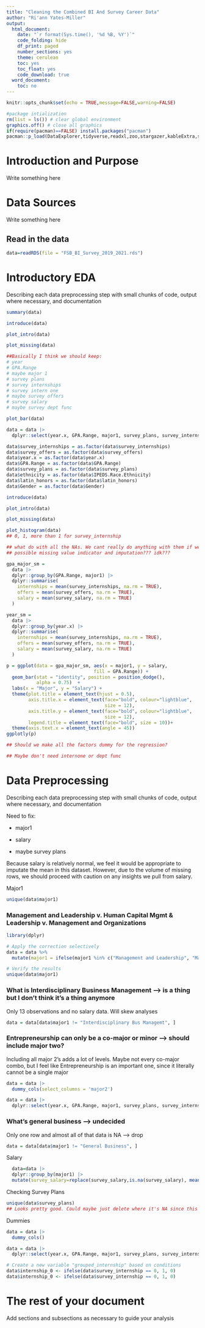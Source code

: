 ```yaml
---
title: "Cleaning the Combined BI And Survey Career Data"
author: "Ri'ann Yates-Miller"
output:
  html_document:
    date: "`r format(Sys.time(), '%d %B, %Y')`"
    code_folding: hide
    df_print: paged
    number_sections: yes
    theme: cerulean
    toc: yes
    toc_float: yes
    code_download: true
  word_document:
    toc: no
---
```


```r
knitr::opts_chunk$set(echo = TRUE,message=FALSE,warning=FALSE)

#package intialization
rm(list = ls()) # clear global environment
graphics.off() # close all graphics
if(require(pacman)==FALSE) install.packages("pacman")
pacman::p_load(DataExplorer,tidyverse,readxl,zoo,stargazer,kableExtra,skimr,plotly,ggpubr,vtable,tm, fastDummies)
```

# Introduction and Purpose

Write something here

# Data Sources

Write something here

## Read in the data

```r
data=readRDS(file = "FSB_BI_Survey_2019_2021.rds")
```

# Introductory EDA

Describing each data preprocessing step with small chunks of code, output where necessary, and documentation

```r
summary(data)
```

```r
introduce(data)
```

```r
plot_intro(data)
```

```r
plot_missing(data)

##Basically I think we should keep: 
# year
# GPA.Range
# maybe major 1
# survey plans
# survey internships
# survey intern one
# maybe survey offers
# survey salary
# maybe survey dept func
```

```r
plot_bar(data)
```

```r
data = data |> 
  dplyr::select(year.x, GPA.Range, major1, survey_plans, survey_internships, survey_offers, survey_salary, Gender, IPEDS.Race.Ethnicity, latin_honors, `Combined Bacc and Masters`, major2)

data$survey_internships = as.factor(data$survey_internships)
data$survey_offers = as.factor(data$survey_offers)
data$year.x = as.factor(data$year.x)
data$GPA.Range = as.factor(data$GPA.Range)
data$survey_plans = as.factor(data$survey_plans)
data$ethnicity = as.factor(data$IPEDS.Race.Ethnicity)
data$latin_honors = as.factor(data$latin_honors)
data$Gender = as.factor(data$Gender)

```

```r
introduce(data)
```

```r
plot_intro(data)
```

```r
plot_missing(data)
```

```r
plot_histogram(data)
## 0, 1, more than 1 for survey_internship
```

```r
## what do with all the NAs. We cant really do anything with them if we don't have that data --> salary is actually a problem
## possible missing value indicator and imputation??? idk???
```

```r
gpa_major_sm = 
  data |> 
  dplyr::group_by(GPA.Range, major1) |>
  dplyr::summarise( 
    internships = mean(survey_internships, na.rm = TRUE), 
    offers = mean(survey_offers, na.rm = TRUE), 
    salary = mean(survey_salary, na.rm = TRUE)
  )
```

```r
year_sm = 
  data |> 
  dplyr::group_by(year.x) |>
  dplyr::summarise( 
    internships = mean(survey_internships, na.rm = TRUE), 
    offers = mean(survey_offers, na.rm = TRUE), 
    salary = mean(survey_salary, na.rm = TRUE)
  )
```

```r
p = ggplot(data = gpa_major_sm, aes(x = major1, y = salary, 
                                fill = GPA.Range)) +
  geom_bar(stat = "identity", position = position_dodge(), 
           alpha = 0.75)  +
  labs(x = "Major", y = "Salary") +
  theme(plot.title = element_text(hjust = 0.5), 
        axis.title.x = element_text(face="bold", colour="lightblue", 
                                    size = 12),
        axis.title.y = element_text(face="bold", colour="lightblue", 
                                    size = 12),
        legend.title = element_text(face="bold", size = 10))+ 
  theme(axis.text.x = element_text(angle = 45))
ggplotly(p)
```

```r
## Should we make all the factors dummy for the regression?

## Maybe don't need internone or dept func
```

# Data Preprocessing

Describing each data preprocessing step with small chunks of code, output where necessary, and documentation

Need to fix:

-   major1

-   salary

-   maybe survey plans

Because salary is relatively normal, we feel it would be appropriate to imputate the mean in this dataset. However, due to the volume of missing rows, we should proceed with caution on any insights we pull from salary.

Major1

```r
unique(data$major1)
```

### Management and Leadership v. Human Capital Mgmt & Leadership v. Management and Organizations

```r
library(dplyr)

# Apply the correction selectively
data = data %>%
  mutate(major1 = ifelse(major1 %in% c("Management and Leadership", "Management and Organizations", "Human Capital Mgmt& Leadership"), "Human Capital Mgmt & Leadership", as.character(major1)))

# Verify the results
unique(data$major1)

```

### What is Interdisciplinary Business Management --\> is a thing but I don't think it's a thing anymore

Only 13 observations and no salary data. Will skew analyses

```r
data = data[data$major1 != "Interdisciplinary Bus Managemt", ]
```


### Entrepreneurship can only be a co-major or minor --\> should include major two?

Including all major 2's adds a lot of levels. Maybe not every co-major combo, but I feel like Entrepreneurship is an important one, since it literally cannot be a single major

```r
data = data |> 
  dummy_cols(select_columns = 'major2')
```

```r
data = data |> 
  dplyr::select(year.x, GPA.Range, major1, survey_plans, survey_internships, survey_offers, survey_salary, Gender, IPEDS.Race.Ethnicity, latin_honors, `Combined Bacc and Masters`, major2_Entrepreneurship, major2_none)
```


### What's general business --\> undecided

Only one row and almost all of that data is NA  --> drop
```r
data = data[data$major1 != "General Business", ]
```

Salary 
```r
  data=data |> 
  dplyr::group_by(major1) |>
  mutate(survey_salary=replace(survey_salary,is.na(survey_salary), mean(survey_salary,na.rm=T)))
```

Checking Survey Plans

```r
unique(data$survey_plans) 
## Looks pretty good. Could maybe just delete where it's NA since this is our response
```

Dummies

```r
data = data |> 
  dummy_cols()
```

```r
data = data |> 
  dplyr::select(year.x, GPA.Range, major1, survey_plans, survey_internships, survey_offers, survey_salary, Gender, IPEDS.Race.Ethnicity, latin_honors, `Combined Bacc and Masters`, major2_Entrepreneurship, major2_none)
```

```r
# Create a new variable "grouped_internship" based on conditions
data$internship_0 <- ifelse(data$survey_internship == 0, 1, 0)
data$internship_0 <- ifelse(data$survey_internship == 0, 1, 0)
```


# The rest of your document

Add sections and subsections as necessary to guide your analysis
